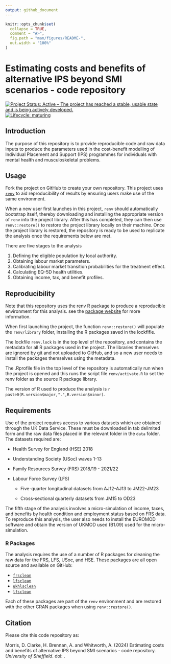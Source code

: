 ```yaml
---
output: github_document
---
```


<!-- README.md is generated from README.Rmd. Please edit that file -->

```r
knitr::opts_chunk$set(
  collapse = TRUE,
  comment = "#>",
  fig.path = "man/figures/README-",
  out.width = "100%"
)
```

# Estimating costs and benefits of alternative IPS beyond SMI scenarios - code repository

<!-- badges: start -->

[![Project Status: Active -- The project has reached a stable, usable state and is being actively developed.](https://www.repostatus.org/badges/latest/active.svg)](https://www.repostatus.org/#active) [![Lifecycle: maturing](https://img.shields.io/badge/lifecycle-maturing-blue.svg)](https://www.tidyverse.org/lifecycle/#maturing)

<!-- badges: end -->

## Introduction

The purpose of this repository is to provide reproducible code and raw data inputs to produce the parameters used in the cost-benefit modelling of Individual Placement and Support (IPS) programmes for individuals with mental health and musculoskeletal problems.

## Usage

Fork the project on GitHub to create your own repository. This project uses [`renv`](https://rstudio.github.io/renv/articles/renv.html) to aid reproducibility of results by ensuring users make use of the same environment.

When a new user first launches in this project, `renv` should automatically bootstrap itself, thereby downloading and installing the appropriate version of `renv` into the project library. After this has completed, they can then use `renv::restore()` to restore the project library locally on their machine. Once the project library is restored, the repository is ready to be used to replicate the analysis once the requirements below are met.

There are five stages to the analysis

1.  Defining the eligible population by local authority.
2.  Obtaining labour market parameters.
3.  Calibrating labour market transition probabilities for the treatment effect.
4.  Calculating EQ-5D health utilities.
5.  Obtaining income, tax, and benefit profiles.

## Reproducibility

Note that this repository uses the renv R package to produce a reproducible environment for this analysis. see the [package website](https://rstudio.github.io/renv/articles/renv.html) for more information.

When first launching the project, the function `renv::restore()` will populate the `renv/library` folder, installing the R packages saved in the lockfifle.

The lockfile `renv.lock` is in the top level of the repository, and contains the metadata for all R packages used in the project. The libraries themselves are ignored by git and not uploaded to GitHub, and so a new user needs to install the packages themselves using the metadata.

The .Rprofile file in the top level of the repository is automatically run when the project is opened and this runs the script file `renv/activate.R` to set the renv folder as the source R package library.

The version of R used to produce the analysis is `r paste0(R.version$major,".",R.version$minor)`.

## Requirements

Use of the project requires access to various datasets which are obtained through the UK Data Service. These must be downloaded in tab delimited form and the raw data files placed in the relevant folder in the `data` folder. The datasets required are:

-   Health Survey for England (HSE) 2018

-   Understanding Society (USoc) waves 1-13

-   Family Resources Survey (FRS) 2018/19 - 2021/22

-   Labour Force Survey (LFS)

    -   Five-quarter longitudinal datasets from AJ12-AJ13 to JM22-JM23

    -   Cross-sectional quarterly datasets from JM15 to OD23

The fifth stage of the analysis involves a micro-simulation of income, taxes, and benefits by health condition and employment status based on FRS data. To reproduce this analysis, the user also needs to install the EUROMOD software and obtain the version of UKMOD used (B1.09) used for the micro-simulation.

### R Packages

The analysis requires the use of a number of R packages for cleaning the raw data for the FRS, LFS, USoc, and HSE. These packages are all open source and available on GitHub:

-   [`frsclean`](https://github.com/djmorris1989/frsclean)
-   [`lfsclean`](https://github.com/STAPM/lfsclean)
-   [`ukhlsclean`](https://github.com/STAPM/ukhlsclean)
-   [`lfsclean`](https://github.com/STAPM/lfsclean)

Each of these packages are part of the `renv` environment and are restored with the other CRAN packages when using `renv::restore()`.

## Citation

Please cite this code repository as:

Morris, D. Clarke, H. Brennan, A. and Whitworth, A. (2024) Estimating costs and benefits of alternative IPS beyond SMI scenarios - code repository. *University of Sheffield*. doi: .
